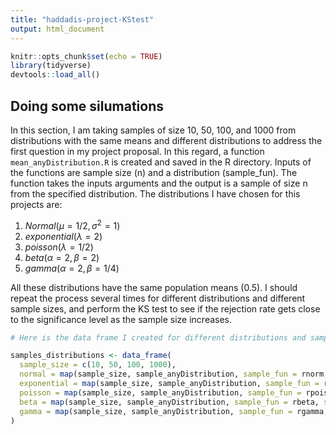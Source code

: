 ```yaml
---
title: "haddadis-project-KStest"
output: html_document
---
```


```r
knitr::opts_chunk$set(echo = TRUE)
library(tidyverse)
devtools::load_all()
```

## Doing some silumations

In this section, I am taking samples of size 10, 50, 100, and 1000 from distributions with the same means and different distributions to address the first question in my project proposal. In this regard, a function `mean_anyDistribution.R` is created and saved in the R directory. Inputs of the functions are sample size (n) and a distribution (sample_fun). The function takes the inputs arguments and the output is a sample of size n from the specified distribution. The distributions I have chosen for this projects are:

  1. $Normal(\mu = 1/2, \sigma^2 = 1)$
  2. $exponential(\lambda = 2)$
  3. $poisson(\lambda = 1/2)$
  4. $beta(\alpha = 2, \beta = 2)$
  5. $gamma(\alpha = 2, \beta = 1/4)$

All these distributions have the same population means (0.5). I should repeat the process several times for different distributions and different sample sizes, and perform the KS test to see if the rejection rate gets close to the significance level as the sample size increases.

```r
# Here is the data frame I created for different distributions and sample sizes

samples_distributions <- data_frame(
  sample_size = c(10, 50, 100, 1000),
  normal = map(sample_size, sample_anyDistribution, sample_fun = rnorm, mean = 1/2, sd = 1),
  exponential = map(sample_size, sample_anyDistribution, sample_fun = rexp, rate = 2),
  poisson = map(sample_size, sample_anyDistribution, sample_fun = rpois, lambda = 1/2),
  beta = map(sample_size, sample_anyDistribution, sample_fun = rbeta, shape1 = 2, shape2 = 2),
  gamma = map(sample_size, sample_anyDistribution, sample_fun = rgamma, shape = 2, scale = 1/4)
)
```

